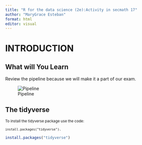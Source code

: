 ```yaml
---
title: "R for the data science (2e):Activity in secmath 17"
author: "MaryGrace Esteban"
format: html
editor: visual
---
```


# INTRODUCTION

## What will You Learn

Review the pipeline because we will make it a part of our exam.

![Pipeline](R4dspics/R4dspic1.png)

## The tidyverse

~To\ install\ the\ tidyverse\ package\ use\ the\ code:~

~`install.packages("tidyverse").`~

```r
install.packages("tidyverse")
```
